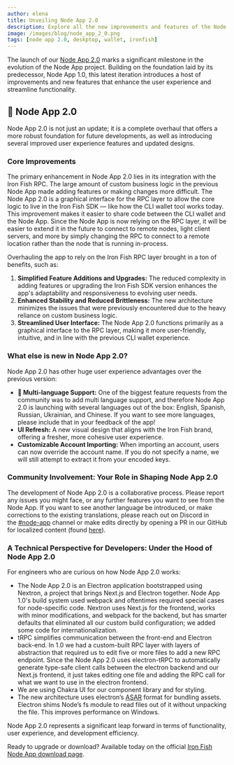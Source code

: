 ```yaml
---
author: elena
title: Unveiling Node App 2.0
description: Explore all the new improvements and features of the Node App 2.0
image: /images/blog/node_app_2_0.png
tags: [node app 2.0, deskptop, wallet, ironfish]
---
```


The launch of our [Node App 2.0](https://ironfish.network/use/node-app) marks a significant milestone in the evolution of the Node App project. Building on the foundation laid by its predecessor, Node App 1.0, this latest iteration introduces a host of improvements and new features that enhance the user experience and streamline functionality.

## 🥳 Node App 2.0

Node App 2.0 is not just an update; it is a complete overhaul that offers a more robust foundation for future developments, as well as introducing several improved user experience features and updated designs.

### Core Improvements

The primary enhancement in Node App 2.0 lies in its integration with the Iron Fish RPC. The large amount of custom business logic in the previous Node App made adding features or making changes more difficult. The Node App 2.0 is a graphical interface for the RPC layer to allow the core logic to live in the Iron Fish SDK — like how the CLI wallet tool works today. This improvement makes it easier to share code between the CLI wallet and the Node App. Since the Node App is now relying on the RPC layer, it will be easier to extend it in the future to connect to remote nodes, light client servers, and more by simply changing the RPC to connect to a remote location rather than the node that is running in-process.

Overhauling the app to rely on the Iron Fish RPC layer brought in a ton of benefits, such as:

1. **Simplified Feature Additions and Upgrades:** The reduced complexity in adding features or upgrading the Iron Fish SDK version enhances the app's adaptability and responsiveness to evolving user needs.
2. **Enhanced Stability and Reduced Brittleness:** The new architecture minimizes the issues that were previously encountered due to the heavy reliance on custom business logic.
3. **Streamlined User Interface:** The Node App 2.0 functions primarily as a graphical interface to the RPC layer, making it more user-friendly, intuitive, and in line with the previous CLI wallet experience.

### What else is new in Node App 2.0?

Node App 2.0 has other huge user experience advantages over the previous version:

- **🙌 Multi-language Support:** One of the biggest feature requests from the community was to add multi language support, and therefore Node App 2.0 is launching with several languages out of the box: English, Spanish, Russian, Ukrainian, and Chinese. If you want to see more languages, please include that in your feedback of the app!
- **UI Refresh:** A new visual design that aligns with the Iron Fish brand, offering a fresher, more cohesive user experience.
- **Customizable Account Importing:** When importing an account, users can now override the account name. If you do not specify a name, we will still attempt to extract it from your encoded keys.

### Community Involvement: Your Role in Shaping Node App 2.0

The development of Node App 2.0 is a collaborative process. Please report any issues you might face, or any further features you want to see from the Node App. If you want to see another language be introduced, or make corrections to the existing translations, please reach out on Discord in the [#node-app](https://discord.com/channels/771503434028941353/1123369260522143825) channel or make edits directly by opening a PR in our GitHub for localized content (found [here](https://github.com/iron-fish/ironfish-node-app/tree/main/renderer/intl/locales)).

### A Technical Perspective for Developers: Under the Hood of Node App 2.0

For engineers who are curious on how Node App 2.0 works:

- The Node App 2.0 is an Electron application bootstrapped using Nextron, a project that brings Next.js and Electron together. Node App 1.0's build system used webpack and oftentimes required special cases for node-specific code. Nextron uses Next.js for the frontend, works with minor modifications, and webpack for the backend, but has smarter defaults that eliminated all our custom build configuration; we added some code for internationalization.
- tRPC simplifies communication between the front-end and Electron back-end. In 1.0 we had a custom-built RPC layer with layers of abstraction that required us to edit five or more files to add a new RPC endpoint. Since the Node App 2.0 uses electron-tRPC to automatically generate type-safe client calls between the electron backend and our Next.js frontend, it just takes editing one file and adding the RPC call for what we want to use in the electron frontend.
- We are using Chakra UI for our component library and for styling.
- The new architecture uses electron’s [ASAR](https://www.electronjs.org/docs/latest/glossary#asar) format for bundling assets. Electron shims Node’s fs module to read files out of it without unpacking the file. This improves performance on Windows.

Node App 2.0 represents a significant leap forward in terms of functionality, user experience, and development efficiency.

Ready to upgrade or download? Available today on the official [Iron Fish Node App download page](https://ironfish.network/use/node-app).
